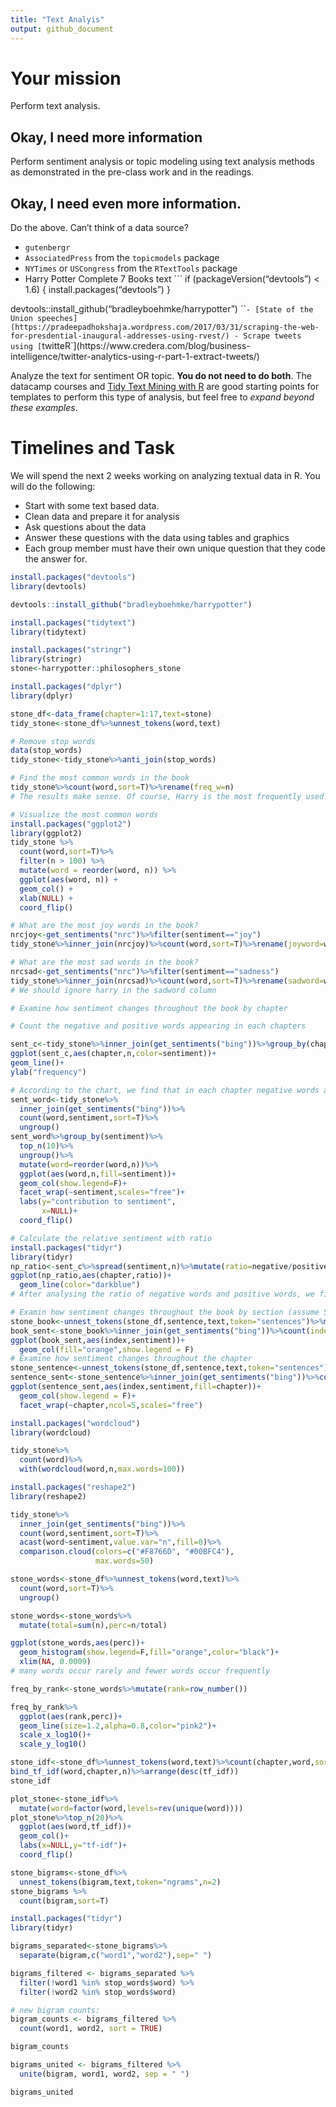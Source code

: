 ```yaml
---
title: "Text Analyis"
output: github_document
---
```





# Your mission

Perform text analysis.

## Okay, I need more information

Perform sentiment analysis or topic modeling using text analysis methods as demonstrated in the pre-class work and in the readings.

## Okay, I need even more information.

Do the above. Can't think of a data source?

- `gutenbergr`
- `AssociatedPress` from the `topicmodels` package
- `NYTimes` or `USCongress` from the `RTextTools` package
- Harry Potter Complete 7 Books text
    ```
    if (packageVersion("devtools") < 1.6) {
  install.packages("devtools")
}

devtools::install_github("bradleyboehmke/harrypotter")
    ```
- [State of the Union speeches](https://pradeepadhokshaja.wordpress.com/2017/03/31/scraping-the-web-for-presdential-inaugural-addresses-using-rvest/)
- Scrape tweets using [`twitteR`](https://www.credera.com/blog/business-intelligence/twitter-analytics-using-r-part-1-extract-tweets/)

Analyze the text for sentiment OR topic. **You do not need to do both**. The datacamp courses and [Tidy Text Mining with R](http://tidytextmining.com/) are good starting points for templates to perform this type of analysis, but feel free to *expand beyond these examples*.

# Timelines and Task


We will spend the next 2 weeks working on analyzing textual data in R. You will do the following:

- Start with some text based data.
- Clean data and prepare it for analysis
- Ask questions about the data
- Answer these questions with the data using tables and graphics
- Each group member must have their own unique question that they code the answer for. 

```r
install.packages("devtools")
library(devtools)
```

```r
devtools::install_github("bradleyboehmke/harrypotter")
```

```r
install.packages("tidytext")
library(tidytext)
```

```r
install.packages("stringr")
library(stringr)
stone<-harrypotter::philosophers_stone
```

```r
install.packages("dplyr")
library(dplyr)
```

```r
stone_df<-data_frame(chapter=1:17,text=stone)
tidy_stone<-stone_df%>%unnest_tokens(word,text)

# Remove stop words
data(stop_words)
tidy_stone<-tidy_stone%>%anti_join(stop_words)

# Find the most common words in the book
tidy_stone%>%count(word,sort=T)%>%rename(freq_w=n)
# The results make sense. Of course, Harry is the most frequently used word in the book.
```

```r
# Visualize the most common words
install.packages("ggplot2")
library(ggplot2)
tidy_stone %>% 
  count(word,sort=T)%>%
  filter(n > 100) %>%
  mutate(word = reorder(word, n)) %>%
  ggplot(aes(word, n)) +
  geom_col() +
  xlab(NULL) +
  coord_flip()
```

```r
# What are the most joy words in the book?
nrcjoy<-get_sentiments("nrc")%>%filter(sentiment=="joy")
tidy_stone%>%inner_join(nrcjoy)%>%count(word,sort=T)%>%rename(joyword=word)

# What are the most sad words in the book?
nrcsad<-get_sentiments("nrc")%>%filter(sentiment=="sadness")
tidy_stone%>%inner_join(nrcsad)%>%count(word,sort=T)%>%rename(sadword=word)
# We should ignore harry in the sadword column
```

```r
# Examine how sentiment changes throughout the book by chapter

# Count the negative and positive words appearing in each chapters

sent_c<-tidy_stone%>%inner_join(get_sentiments("bing"))%>%group_by(chapter)%>%count(sentiment,sort=T)
ggplot(sent_c,aes(chapter,n,color=sentiment))+
geom_line()+
ylab("frequency") 

# According to the chart, we find that in each chapter negative words are used more frequently than positive words. At the end of the book, negative words are more common.
sent_word<-tidy_stone%>%
  inner_join(get_sentiments("bing"))%>%
  count(word,sentiment,sort=T)%>%
  ungroup()
sent_word%>%group_by(sentiment)%>%
  top_n(10)%>%
  ungroup()%>%
  mutate(word=reorder(word,n))%>%
  ggplot(aes(word,n,fill=sentiment))+
  geom_col(show.legend=F)+
  facet_wrap(~sentiment,scales="free")+
  labs(y="contribution to sentiment",
       x=NULL)+
  coord_flip()

# Calculate the relative sentiment with ratio
install.packages("tidyr")
library(tidyr)
np_ratio<-sent_c%>%spread(sentiment,n)%>%mutate(ratio=negative/positive)
ggplot(np_ratio,aes(chapter,ratio))+
  geom_line(color="darkblue")
# After analysing the ratio of negative words and positive words, we find that even though the peak appears at chapter 15.
```

```r
# Examin how sentiment changes throughout the book by section (assume 50 lines construct a section)
stone_book<-unnest_tokens(stone_df,sentence,text,token="sentences")%>%mutate(linenumber=row_number())%>%ungroup()%>%unnest_tokens(word,sentence)
book_sent<-stone_book%>%inner_join(get_sentiments("bing"))%>%count(index=linenumber%/%50,sentiment)%>%spread(sentiment,n,fill=0)%>%mutate(sentiment=positive-negative)
ggplot(book_sent,aes(index,sentiment))+
  geom_col(fill="orange",show.legend = F)
# Examine how sentiment changes throughout the chapter
stone_sentence<-unnest_tokens(stone_df,sentence,text,token="sentences")%>%group_by(chapter)%>%mutate(linenumber=row_number())%>%ungroup()%>%unnest_tokens(word,sentence)
sentence_sent<-stone_sentence%>%inner_join(get_sentiments("bing"))%>%count(chapter,index=linenumber%/%50,sentiment)%>%spread(sentiment,n,fill=0)%>%mutate(sentiment=positive-negative)
ggplot(sentence_sent,aes(index,sentiment,fill=chapter))+
  geom_col(show.legend = F)+
  facet_wrap(~chapter,ncol=5,scales="free")
```

```r
install.packages("wordcloud")
library(wordcloud)
```

```r
tidy_stone%>%
  count(word)%>%
  with(wordcloud(word,n,max.words=100))
```

```r
install.packages("reshape2")
library(reshape2)
```

```r
tidy_stone%>%
  inner_join(get_sentiments("bing"))%>%
  count(word,sentiment,sort=T)%>%
  acast(word~sentiment,value.var="n",fill=0)%>%
  comparison.cloud(colors=c("#F8766D", "#00BFC4"),
                   max.words=50)  
```

```r
stone_words<-stone_df%>%unnest_tokens(word,text)%>%
  count(word,sort=T)%>%
  ungroup()

stone_words<-stone_words%>%
  mutate(total=sum(n),perc=n/total)

ggplot(stone_words,aes(perc))+
  geom_histogram(show.legend=F,fill="orange",color="black")+
  xlim(NA, 0.0009)
# many words occur rarely and fewer words occur frequently
```

```r
freq_by_rank<-stone_words%>%mutate(rank=row_number())

freq_by_rank%>%
  ggplot(aes(rank,perc))+
  geom_line(size=1.2,alpha=0.8,color="pink2")+
  scale_x_log10()+
  scale_y_log10()
```

```r
stone_idf<-stone_df%>%unnest_tokens(word,text)%>%count(chapter,word,sort=T)%>%
bind_tf_idf(word,chapter,n)%>%arrange(desc(tf_idf))
stone_idf
```

```r
plot_stone<-stone_idf%>%
  mutate(word=factor(word,levels=rev(unique(word))))
plot_stone%>%top_n(20)%>%
  ggplot(aes(word,tf_idf))+
  geom_col()+
  labs(x=NULL,y="tf-idf")+
  coord_flip()
```

```r
stone_bigrams<-stone_df%>%
  unnest_tokens(bigram,text,token="ngrams",n=2)
stone_bigrams %>%
  count(bigram,sort=T)
```

```r
install.packages("tidyr")
library(tidyr)

bigrams_separated<-stone_bigrams%>%
  separate(bigram,c("word1","word2"),sep=" ")

bigrams_filtered <- bigrams_separated %>%
  filter(!word1 %in% stop_words$word) %>%
  filter(!word2 %in% stop_words$word)

# new bigram counts:
bigram_counts <- bigrams_filtered %>% 
  count(word1, word2, sort = TRUE)

bigram_counts
```

```r
bigrams_united <- bigrams_filtered %>%
  unite(bigram, word1, word2, sep = " ")

bigrams_united
```


